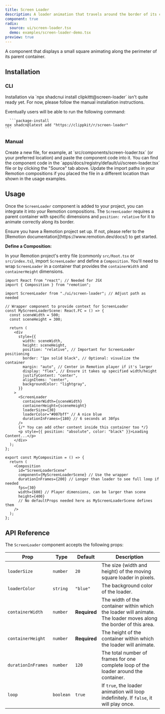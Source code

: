 ```yaml
---
title: Screen Loader
description: A loader animation that travels around the border of its container.
component: true
radix:
  source: ui/screen-loader.tsx
  demo: examples/screen-loader-demo.tsx
preview: true
---
```


A component that displays a small square animating along the perimeter of its parent container.

<ComponentTabs name="screen-loader-demo" />

## Installation

### CLI

<Callout title="COMING SOON" type="warn">
  Installation via `npx shadcnui install clipkittt@screen-loader` isn't quite ready yet.
  For now, please follow the manual installation instructions.

Eventually users will be able to run the following command:

      ```package-install
    npx shadcn@latest add "https://clippkit/r/screen-loader"
    ```

</Callout>

### Manual

<Steps>
  <Step>
    Create a new file, for example, at `src/components/screen-loader.tsx` (or your
    preferred location) and paste the component code into it. You can find the
    component code in the `apps/docs/registry/default/ui/screen-loader.tsx` file or
    by clicking the "Source" tab above.
  </Step>

  <Step>
    Update the import paths in your Remotion compositions if you placed the file
    in a different location than shown in the usage examples.
  </Step>
</Steps>

## Usage

Once the `ScreenLoader` component is added to your project, you can integrate it into your Remotion compositions. The `ScreenLoader` requires a parent container with specific dimensions and `position: relative` for it to animate correctly along its border.

<Callout title="Prerequisite">
  Ensure you have a Remotion project set up. If not, please refer to the
  [Remotion documentation](https://www.remotion.dev/docs/) to get started.
</Callout>

**Define a Composition:**

In your Remotion project's entry file (commonly `src/Root.tsx` or `src/index.ts`), import `ScreenLoader` and define a `Composition`. You'll need to wrap `ScreenLoader` in a container that provides the `containerWidth` and `containerHeight` dimensions.

```tsx title="src/main.tsx (or equivalent)"
import React from "react"; // Needed for JSX
import { Composition } from "remotion";

import ScreenLoader from "./ui/screen-loader"; // Adjust path as needed

// Wrapper component to provide context for ScreenLoader
const MyScreenLoaderScene: React.FC = () => {
  const sceneWidth = 500;
  const sceneHeight = 300;

  return (
    <div
      style={{
        width: sceneWidth,
        height: sceneHeight,
        position: "relative", // Important for ScreenLoader positioning
        border: "1px solid black", // Optional: visualize the container
        margin: "auto", // Center in Remotion player if it's larger
        display: "flex", // Ensure it takes up specified width/height
        justifyContent: "center",
        alignItems: "center",
        backgroundColor: "lightgray",
      }}
    >
      <ScreenLoader
        containerWidth={sceneWidth}
        containerHeight={sceneHeight}
        loaderSize={30}
        loaderColor="#007bff" // A nice blue
        durationInFrames={180} // 6 seconds at 30fps
      />
      {/* You can add other content inside this container too */}
      <p style={{ position: "absolute", color: "black" }}>Loading Content...</p>
    </div>
  );
};

export const MyComposition = () => {
  return (
    <Composition
      id="ScreenLoaderScene"
      component={MyScreenLoaderScene} // Use the wrapper
      durationInFrames={200} // Longer than loader to see full loop if needed
      fps={30}
      width={600} // Player dimensions, can be larger than scene
      height={400}
      // No defaultProps needed here as MyScreenLoaderScene defines them
    />
  );
};
```

## API Reference

The `ScreenLoader` component accepts the following props:

| Prop               | Type      | Default      | Description                                                                                                      |
| ------------------ | --------- | ------------ | ---------------------------------------------------------------------------------------------------------------- |
| `loaderSize`       | `number`  | `20`         | The size (width and height) of the moving square loader in pixels.                                               |
| `loaderColor`      | `string`  | `"blue"`     | The background color of the loader.                                                                              |
| `containerWidth`   | `number`  | **Required** | The width of the container within which the loader will animate. The loader moves along the border of this area. |
| `containerHeight`  | `number`  | **Required** | The height of the container within which the loader will animate.                                                |
| `durationInFrames` | `number`  | `120`        | The total number of frames for one complete loop of the loader around the container.                             |
| `loop`             | `boolean` | `true`       | If `true`, the loader animation will loop indefinitely. If `false`, it will play once.                           |
